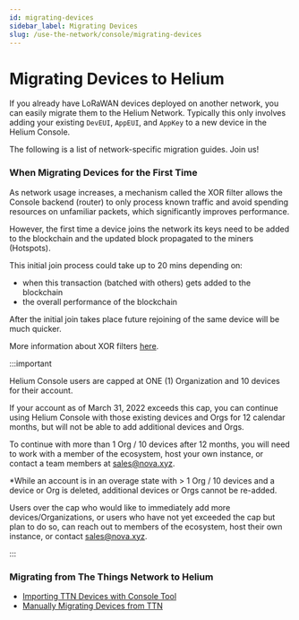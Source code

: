 ```yaml
---
id: migrating-devices
sidebar_label: Migrating Devices
slug: /use-the-network/console/migrating-devices
---
```


# Migrating Devices to Helium

If you already have LoRaWAN devices deployed on another network, you can easily migrate them to the
Helium Network. Typically this only involves adding your existing `DevEUI`, `AppEUI`, and `AppKey`
to a new device in the Helium Console.

The following is a list of network-specific migration guides. Join us!

### When Migrating Devices for the First Time

As network usage increases, a mechanism called the XOR filter allows the Console backend (router) to
only process known traffic and avoid spending resources on unfamiliar packets, which significantly
improves performance.

However, the first time a device joins the network its keys need to be added to the blockchain and
the updated block propagated to the miners (Hotspots).

This initial join process could take up to 20 mins depending on:

- when this transaction (batched with others) gets added to the blockchain
- the overall performance of the blockchain

After the initial join takes place future rejoining of the same device will be much quicker.

More information about XOR filters
[here](https://engineering.helium.com/2021/07/29/console-updates-2.0.html).

:::important

Helium Console users are capped at ONE (1) Organization and 10 devices for their account.

If your account as of March 31, 2022 exceeds this cap, you can continue using Helium Console with
those existing devices and Orgs for 12 calendar months, but will not be able to add additional
devices and Orgs.

To continue with more than 1 Org / 10 devices after 12 months, you will need to work with a member
of the ecosystem, host your own instance, or contact a team members at sales@nova.xyz.

\*While an account is in an overage state with > 1 Org / 10 devices and a device or Org is deleted,
additional devices or Orgs cannot be re-added.

Users over the cap who would like to immediately add more devices/Organizations, or users who have
not yet exceeded the cap but plan to do so, can reach out to members of the ecosystem, host their
own instance, or contact sales@nova.xyz.

:::

### Migrating from The Things Network to Helium

- [Importing TTN Devices with Console Tool](/use-the-network/console/migrating-devices/ttn-import)
- [Manually Migrating Devices from TTN](/use-the-network/console/migrating-devices/ttn-manual)
